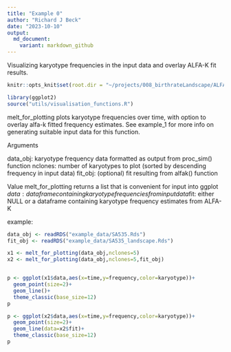 ```yaml
---
title: "Example 0"
author: "Richard J Beck"
date: "2023-10-10"
output:
  md_document:
    variant: markdown_github
---
```


Visualizing karyotype frequencies in the input data and overlay ALFA-K fit results. 

```r
knitr::opts_knit$set(root.dir = "~/projects/008_birthrateLandscape/ALFA-K/")
```

```r
library(ggplot2)
source("utils/visualisation_functions.R")
```
melt_for_plotting plots karyotype frequencies over time, with option to overlay alfa-k fitted frequency estimates. See example_1 for more info on generating suitable input data for this function.

Arguments

data_obj: karyotype frequency data formatted as output from proc_sim() function
nclones: number of karyotypes to plot (sorted by descending frequency in input data)
fit_obj: (optional) fit resulting from alfak() function

Value
melt_for_plotting returns a list that is convenient for input into ggplot
$data: data frame containing karyotype frequencies from input data
$fit: either NULL or a dataframe containing karyotype frequency estimates from ALFA-K

example:


```r

data_obj <- readRDS("example_data/SA535.Rds")
fit_obj <- readRDS("example_data/SA535_landscape.Rds")

x1 <- melt_for_plotting(data_obj,nclones=5)
x2 <- melt_for_plotting(data_obj,nclones=5,fit_obj)


p <- ggplot(x1$data,aes(x=time,y=frequency,color=karyotype))+
  geom_point(size=2)+
  geom_line()+
  theme_classic(base_size=12)
p

p <- ggplot(x2$data,aes(x=time,y=frequency,color=karyotype))+
  geom_point(size=2)+
  geom_line(data=x2$fit)+
  theme_classic(base_size=12)
p


```
